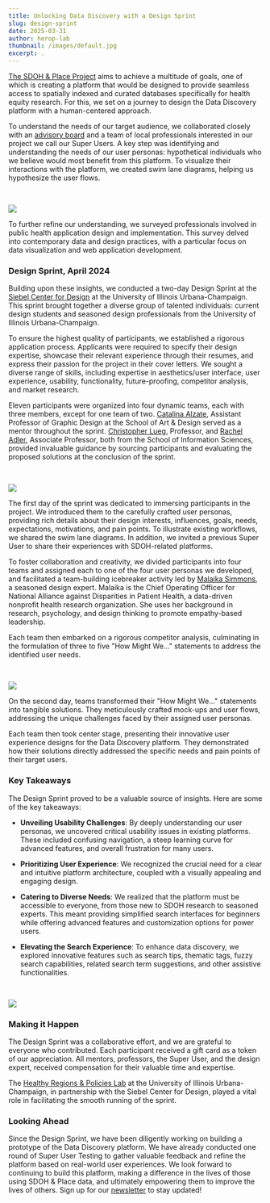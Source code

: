 ```yaml
---
title: Unlocking Data Discovery with a Design Sprint
slug: design-sprint
date: 2025-03-31
author: herop-lab
thumbnail: /images/default.jpg
excerpt: .
---
```

[The SDOH & Place Project](https://sdohplace.org/about) aims to achieve a multitude of goals, one of which is creating a platform that would be designed to provide seamless access to spatially indexed and curated databases specifically for health equity research. For this, we set on a journey to design the Data Discovery platform with a human-centered approach.

To understand the needs of our target audience, we collaborated closely with an [advisory board](https://sdohplace.org/advisory) and a team of local professionals interested in our project we call our Super Users. A key step was identifying and understanding the needs of our user personas: hypothetical individuals who we believe would most benefit from this platform. To visualize their interactions with the platform, we created swim lane diagrams, helping us hypothesize the user flows.

⠀

![](/images/design-sprint-personas.jpg)

To further refine our understanding, we surveyed professionals involved in public health application design and implementation. This survey delved into contemporary data and design practices, with a particular focus on data visualization and web application development.

### Design Sprint, April 2024

Building upon these insights, we conducted a two-day Design Sprint at the [Siebel Center for Design](https://designcenter.illinois.edu/) at the University of Illinois Urbana-Champaign. This sprint brought together a diverse group of talented individuals: current design students and seasoned design professionals from the University of Illinois Urbana-Champaign.

To ensure the highest quality of participants, we established a rigorous application process. Applicants were required to specify their design expertise, showcase their relevant experience through their resumes, and express their passion for the project in their cover letters. We sought a diverse range of skills, including expertise in aesthetics/user interface, user experience, usability, functionality, future-proofing, competitor analysis, and market research.

Eleven participants were organized into four dynamic teams, each with three members, except for one team of two. [Catalina Alzate](https://art.illinois.edu/people/profiles/catalina-alzate/), Assistant Professor of Graphic Design at the School of Art & Design served as a mentor throughout the sprint. [Christopher Lueg](https://ischool.illinois.edu/people/christopher-lueg), Professor, and [Rachel Adler](https://ischool.illinois.edu/people/rachel-adler), Associate Professor, both from the School of Information Sciences, provided invaluable guidance by sourcing participants and evaluating the proposed solutions at the conclusion of the sprint.

⠀

![](/images/design-sprint-all-participants.jpg)

The first day of the sprint was dedicated to immersing participants in the project. We introduced them to the carefully crafted user personas, providing rich details about their design interests, influences, goals, needs, expectations, motivations, and pain points. To illustrate existing workflows, we shared the swim lane diagrams. In addition, we invited a previous Super User to share their experiences with SDOH-related platforms.

To foster collaboration and creativity, we divided participants into four teams and assigned each to one of the four user personas we developed, and facilitated a team-building icebreaker activity led by [Malaika Simmons](https://ischool.illinois.edu/people/rachel-adler), a seasoned design expert. Malaika is the Chief Operating Officer for National Alliance against Disparities in Patient Health, a data-driven nonprofit health research organization. She uses her background in research, psychology, and design thinking to promote empathy-based leadership.

Each team then embarked on a rigorous competitor analysis, culminating in the formulation of three to five "How Might We..." statements to address the identified user needs.

⠀

![](/images/design-sprint-boards.png)

On the second day, teams transformed their "How Might We..." statements into tangible solutions. They meticulously crafted mock-ups and user flows, addressing the unique challenges faced by their assigned user personas.

Each team then took center stage, presenting their innovative user experience designs for the Data Discovery platform. They demonstrated how their solutions directly addressed the specific needs and pain points of their target users.

### Key Takeaways

The Design Sprint proved to be a valuable source of insights. Here are some of the key takeaways:

* **Unveiling Usability Challenges**: By deeply understanding our user personas, we uncovered critical usability issues in existing platforms. These included confusing navigation, a steep learning curve for advanced features, and overall frustration for many users.
* **Prioritizing User Experience**: We recognized the crucial need for a clear and intuitive platform architecture, coupled with a visually appealing and engaging design.
* **Catering to Diverse Needs**: We realized that the platform must be accessible to everyone, from those new to SDOH research to seasoned experts. This meant providing simplified search interfaces for beginners while offering advanced features and customization options for power users.
* **Elevating the Search Experience**: To enhance data discovery, we explored innovative features such as search tips, thematic tags, fuzzy search capabilities, related search term suggestions, and other assistive functionalities.

  ⠀

![](/images/design-sprint-in-progress.jpg)

### Making it Happen

The Design Sprint was a collaborative effort, and we are grateful to everyone who contributed. Each participant received a gift card as a token of our appreciation. All mentors, professors, the Super User, and the design expert, received compensation for their valuable time and expertise.

The [Healthy Regions & Policies Lab](https://healthyregions.org/) at the University of Illinois Urbana-Champaign, in partnership with the Siebel Center for Design, played a vital role in facilitating the smooth running of the sprint.

### Looking Ahead

Since the Design Sprint, we have been diligently working on building a prototype of the Data Discovery platform. We have already conducted one round of Super User Testing to gather valuable feedback and refine the platform based on real-world user experiences. We look forward to continuing to build this platform, making a difference in the lives of those using SDOH & Place data, and ultimately empowering them to improve the lives of others. Sign up for our [newsletter](https://groups.webservices.illinois.edu/subscribe/192463) to stay updated!
